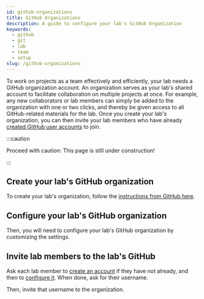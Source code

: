 ```yaml
---
id: github-organizations
title: GitHub Organizations
description: A guide to configure your lab's GitHub Organization
keywords:
  - github
  - git
  - lab
  - team
  - setup
slug: /github-organizations
---
```



To work on projects as a team effectively and efficiently, your lab needs a GitHub organization account. An organization serves as your lab's shared account to facilitate collaboration on multiple projects at once. For example, any new collaborators or lab members can simply be added to the organization with one or two clicks, and thereby be given access to all GitHub-related materials for the lab. Once you create your lab's organization, you can then invite your lab members who have already [created GitHub user accounts](/docs/github-accounts#create-your-github-user-account) to join.

<div style={{ textAlign: 'center', paddingTop: '1em', paddingBottom: '1em', }}>
  <ThemedImage
    alt="Your Lab as a GitHub Organization Diagram"
    sources={{
      light: '/img/setup/github-organization.svg',
      dark: '/img/setup/github-organization-dark.svg',
    }}
  />
</div>

:::caution

Proceed with caution: This page is still under construction!

:::

## Create your lab's GitHub organization

To create your lab's organization, follow the [instructions from GitHub here](https://docs.github.com/en/organizations/collaborating-with-groups-in-organizations/creating-a-new-organization-from-scratch).

## Configure your lab's GitHub organization

Then, you will need to configure your lab's GitHub organization by customizing the settings.

## Invite lab members to the lab's GitHub

Ask each lab member to [create an account](#create-your-gitHub-user-account) if they have not already, and then to [configure it](#configure-your-account). When done, ask for their username.

Then, invite that username to the organization.

